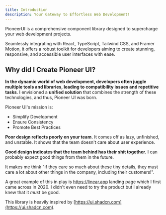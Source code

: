 ```yaml
---
title: Introduction
description: Your Gateway to Effortless Web Development!
---
```


PioneerUI is a comprehensive component library designed to supercharge your web development projects. 

Seamlessly integrating with React, TypeScript, Tailwind CSS, and Framer Motion, it offers a robust toolkit for developers aiming to create stunning, responsive, and accessible user interfaces with ease.

## Why did I Create Pioneer UI?

**In the dynamic world of web development, developers often juggle multiple tools and 
libraries, leading to compatibility issues and repetitive tasks**. I envisioned a **unified solution**
that combines the strength of these technologies, and thus, Pioneer UI was born.

Pioneer UI's mission is:

- Simplify Development
- Ensure Consistency
- Promote Best Practices

**Poor design reflects poorly on your team.** It comes off as lazy, unfinished, and unstable. It shows that the team doesn't care about user experience.

**Good design indicates that the team behind has their shit together.** I can probably expect good things from them in the future.

It makes me think "if they care so much about these tiny details, they must care a lot about other things in the company, including their customers!".

A great example of this in play is https://linear.app landing page which I first came across in 2020. I didn't even need to try the product but I already knew that it _must_ be good.

This library is heavily inspired by [https://ui.shadcn.com](https://ui.shadcn.com).
